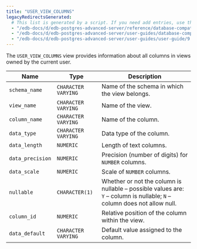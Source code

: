 ```yaml
---
title: "USER_VIEW_COLUMNS"
legacyRedirectsGenerated:
  # This list is generated by a script. If you need add entries, use the `legacyRedirects` key.
  - "/edb-docs/d/edb-postgres-advanced-server/reference/database-compatibility-for-oracle-developers-reference-guide/9.6/Database_Compatibility_for_Oracle_Developers_Reference_Guide.1.189.html"
  - "/edb-docs/d/edb-postgres-advanced-server/user-guides/database-compatibility-for-oracle-developers-guide/9.5/Database_Compatibility_for_Oracle_Developers_Guide.1.299.html"
  - "/edb-docs/d/edb-postgres-advanced-server/user-guides/user-guide/9.5/EDB_Postgres_Enterprise_Guide.1.245.html"
---
```


<div id="user_view_columns" class="registered_link"></div>

The `USER_VIEW_COLUMNS` view provides information about all columns in views owned by the current user.

| Name             | Type                | Description                                                                                                              |
| ---------------- | ------------------- | ------------------------------------------------------------------------------------------------------------------------ |
| `schema_name`    | `CHARACTER VARYING` | Name of the schema in which the view belongs.                                                                            |
| `view_name`      | `CHARACTER VARYING` | Name of the view.                                                                                                        |
| `column_name`    | `CHARACTER VARYING` | Name of the column.                                                                                                      |
| `data_type`      | `CHARACTER VARYING` | Data type of the column.                                                                                                 |
| `data_length`    | `NUMERIC`           | Length of text columns.                                                                                                  |
| `data_precision` | `NUMERIC`           | Precision (number of digits) for `NUMBER` columns.                                                                       |
| `data_scale`     | `NUMERIC`           | Scale of `NUMBER` columns.                                                                                               |
| `nullable`       | `CHARACTER(1)`      | Whether or not the column is nullable – possible values are: `Y` – column is nullable; `N` – column does not allow null. |
| `column_id`      | `NUMERIC`           | Relative position of the column within the view.                                                                         |
| `data_default`   | `CHARACTER VARYING` | Default value assigned to the column.                                                                                    |
